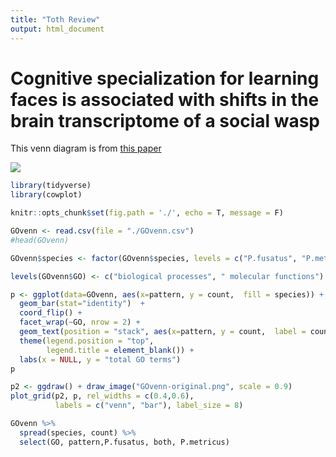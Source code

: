 ```yaml
---
title: "Toth Review"
output: html_document
---
```


# Cognitive specialization for learning faces is associated with shifts in the brain transcriptome of a social wasp

This venn diagram is from [this paper](http://jeb.biologists.org/content/220/12/2149)

![](GOvenn-original.png)

```r
library(tidyverse)
library(cowplot)

knitr::opts_chunk$set(fig.path = './', echo = T, message = F)
```

```r
GOvenn <- read.csv(file = "./GOvenn.csv")
#head(GOvenn)

GOvenn$species <- factor(GOvenn$species, levels = c("P.fusatus", "P.metricus",  "both"))

levels(GOvenn$GO) <- c("biological processes", " molecular functions")

p <- ggplot(data=GOvenn, aes(x=pattern, y = count,  fill = species)) + 
  geom_bar(stat="identity")  + 
  coord_flip() +
  facet_wrap(~GO, nrow = 2) +
  geom_text(position = "stack", aes(x=pattern, y = count,  label = count, hjust = 0.5)) +
  theme(legend.position = "top",
        legend.title = element_blank()) +
  labs(x = NULL, y = "total GO terms")
p

```

```r
p2 <- ggdraw() + draw_image("GOvenn-original.png", scale = 0.9)
plot_grid(p2, p, rel_widths = c(0.4,0.6),
          labels = c("venn", "bar"), label_size = 8)
```

```r
GOvenn %>%
  spread(species, count) %>%
  select(GO, pattern,P.fusatus, both, P.metricus)
```
